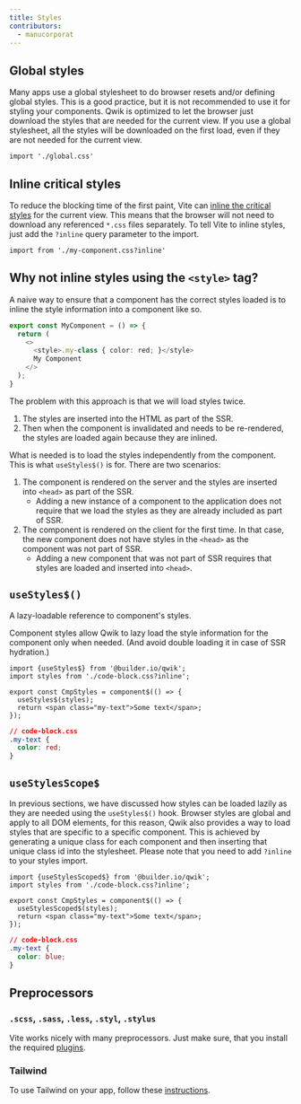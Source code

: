 ```yaml
---
title: Styles
contributors:
  - manucorporat
---
```


## Global styles
Many apps use a global stylesheet to do browser resets and/or defining global styles. This is a good practice, but it is not recommended to use it for styling your components. Qwik is optimized to let the browser just download the styles that are needed for the current view. If you use a global stylesheet, all the styles will be downloaded on the first load, even if they are not needed for the current view.

```tsx
import './global.css'
```

## Inline critical styles
To reduce the blocking time of the first paint, Vite can [inline the critical styles](https://vitejs.dev/guide/features.html#disabling-css-injection-into-the-page) for the current view. This means that the browser will not need to download any referenced `*.css` files separately. To tell Vite to inline styles, just add the `?inline` query parameter to the import.

```tsx
import from './my-component.css?inline'
```

## Why not inline styles using the `<style>` tag?

A naive way to ensure that a component has the correct styles loaded is to inline the style information into a component like so.

```typescript
export const MyComponent = () => {
  return (
    <>
      <style>.my-class { color: red; }</style>
      My Component
    </>
  );
}
```

The problem with this approach is that we will load styles twice.

1. The styles are inserted into the HTML as part of the SSR.
2. Then when the component is invalidated and needs to be re-rendered, the styles are loaded again because they are inlined.

What is needed is to load the styles independently from the component. This is what `useStyles$()` is for. There are two scenarios:

1. The component is rendered on the server and the styles are inserted into `<head>` as part of the SSR.
   - Adding a new instance of a component to the application does not require that we load the styles as they are already included as part of SSR.
2. The component is rendered on the client for the first time. In that case, the new component does not have styles in the `<head>` as the component was not part of SSR.
   - Adding a new component that was not part of SSR requires that styles are loaded and inserted into `<head>`.


## `useStyles$()`
A lazy-loadable reference to component's styles.

Component styles allow Qwik to lazy load the style information for the component only when needed. (And avoid double loading it in case of SSR hydration.)

```tsx
import {useStyles$} from '@builder.io/qwik';
import styles from './code-block.css?inline';

export const CmpStyles = component$(() => {
  useStyles$(styles);
  return <span class="my-text">Some text</span>;
});
```

```css
// code-block.css
.my-text {
  color: red;
}
```

## `useStylesScope$`
In previous sections, we have discussed how styles can be loaded lazily as they are needed using the `useStyles$()` hook.
Browser styles are global and apply to all DOM elements, for this reason, Qwik also provides a way to load styles that are specific to a specific component. 
This is achieved by generating a unique class for each component and then inserting that unique class id into the stylesheet. Please note that you need to add `?inline` to your styles import.

```tsx
import {useStylesScoped$} from '@builder.io/qwik';
import styles from './code-block.css?inline';

export const CmpStyles = component$(() => {
  useStylesScoped$(styles);
  return <span class="my-text">Some text</span>;
});
```

```css
// code-block.css
.my-text {
  color: blue;
}
```

## Preprocessors
### `.scss`, `.sass`, `.less`, `.styl`, `.stylus`
Vite works nicely with many preprocessors. Just make sure, that you install the required [plugins](https://vitejs.dev/guide/features.html#css-pre-processors).

### Tailwind
To use Tailwind on your app, follow these [instructions](../../../qwikcity/integrations/tailwind).

